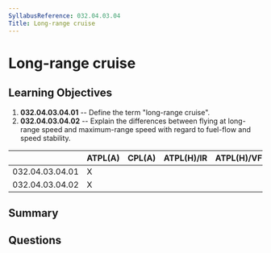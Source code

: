 ```yaml
---
SyllabusReference: 032.04.03.04
Title: Long-range cruise
---
```


# Long-range cruise

## Learning Objectives

1. **032.04.03.04.01** -- Define the term "long-range cruise".
2. **032.04.03.04.02** -- Explain the differences between flying at long-range
   speed and maximum-range speed with regard to fuel-flow and speed stability.

|                 | ATPL(A) | CPL(A) | ATPL(H)/IR | ATPL(H)/VFR | CPL(H) | IR  | CBIR(A) |
| --------------- | ------- | ------ | ---------- | ----------- | ------ | --- | ------- |
| 032.04.03.04.01 | X       |        |            |             |        |     |         |
| 032.04.03.04.02 | X       |        |            |             |        |     |         |

## Summary

## Questions
